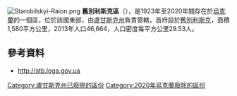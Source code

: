 [[Image:Starobilskyi-Raion.png|thumb]]
'''舊別利斯克區'''（{{lang-uk|Старобільський район}}），是1923年至2020年間存在於[[烏克蘭|烏克蘭]]的一個區，位於該國東部，由[[盧甘斯克州|盧甘斯克州]]負責管轄，首府設於[[舊別利斯克|舊別利斯克]]，面積1,580平方公里，2013年人口46,664，人口密度每平方公里29.53人。

==參考資料==
*http://stb.loga.gov.ua {{Wayback|url=http://stb.loga.gov.ua/ |date=20210227063125 }}

{{Luhansk-geo-stub}}

{{DEFAULTSORT:Старобільський район}}
[[Category:盧甘斯克州已廢除的區份|Category:盧甘斯克州已廢除的區份]]
[[Category:2020年烏克蘭廢除的區份|Category:2020年烏克蘭廢除的區份]]